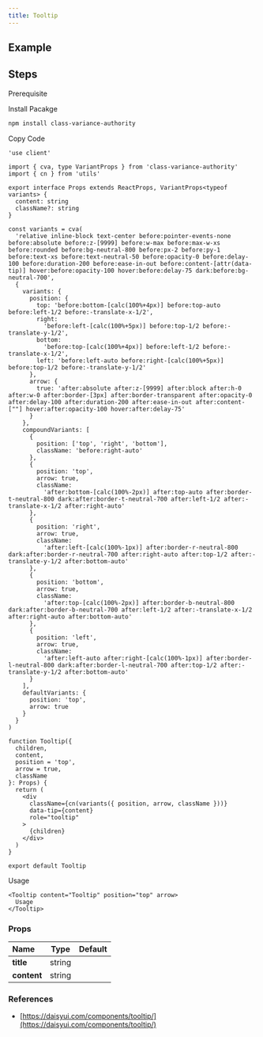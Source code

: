 ```yaml
---
title: Tooltip
---
```


## Example

<Storybook url="https://workshop.kidow.me/?path=/docs/components-tooltip-v1--docs" />

## Steps

<Steps>

<Step>Prerequisite</Step>

<Blocks>
  <ModalBlock icon="utils" name="cn" slug="/utils/cn" />
</Blocks>

<Step>Install Pacakge</Step>

```bash
npm install class-variance-authority
```

<Step>Copy Code</Step>

```tsx title="components/Tooltip/index.tsx"
'use client'

import { cva, type VariantProps } from 'class-variance-authority'
import { cn } from 'utils'

export interface Props extends ReactProps, VariantProps<typeof variants> {
  content: string
  className?: string
}

const variants = cva(
  'relative inline-block text-center before:pointer-events-none before:absolute before:z-[9999] before:w-max before:max-w-xs before:rounded before:bg-neutral-800 before:px-2 before:py-1 before:text-xs before:text-neutral-50 before:opacity-0 before:delay-100 before:duration-200 before:ease-in-out before:content-[attr(data-tip)] hover:before:opacity-100 hover:before:delay-75 dark:before:bg-neutral-700',
  {
    variants: {
      position: {
        top: 'before:bottom-[calc(100%+4px)] before:top-auto before:left-1/2 before:-translate-x-1/2',
        right:
          'before:left-[calc(100%+5px)] before:top-1/2 before:-translate-y-1/2',
        bottom:
          'before:top-[calc(100%+4px)] before:left-1/2 before:-translate-x-1/2',
        left: 'before:left-auto before:right-[calc(100%+5px)] before:top-1/2 before:-translate-y-1/2'
      },
      arrow: {
        true: 'after:absolute after:z-[9999] after:block after:h-0 after:w-0 after:border-[3px] after:border-transparent after:opacity-0 after:delay-100 after:duration-200 after:ease-in-out after:content-[""] hover:after:opacity-100 hover:after:delay-75'
      }
    },
    compoundVariants: [
      {
        position: ['top', 'right', 'bottom'],
        className: 'before:right-auto'
      },
      {
        position: 'top',
        arrow: true,
        className:
          'after:bottom-[calc(100%-2px)] after:top-auto after:border-t-neutral-800 dark:after:border-t-neutral-700 after:left-1/2 after:-translate-x-1/2 after:right-auto'
      },
      {
        position: 'right',
        arrow: true,
        className:
          'after:left-[calc(100%-1px)] after:border-r-neutral-800 dark:after:border-r-neutral-700 after:right-auto after:top-1/2 after:-translate-y-1/2 after:bottom-auto'
      },
      {
        position: 'bottom',
        arrow: true,
        className:
          'after:top-[calc(100%-2px)] after:border-b-neutral-800 dark:after:border-b-neutral-700 after:left-1/2 after:-translate-x-1/2 after:right-auto after:bottom-auto'
      },
      {
        position: 'left',
        arrow: true,
        className:
          'after:left-auto after:right-[calc(100%-1px)] after:border-l-neutral-800 dark:after:border-l-neutral-700 after:top-1/2 after:-translate-y-1/2 after:bottom-auto'
      }
    ],
    defaultVariants: {
      position: 'top',
      arrow: true
    }
  }
)

function Tooltip({
  children,
  content,
  position = 'top',
  arrow = true,
  className
}: Props) {
  return (
    <div
      className={cn(variants({ position, arrow, className }))}
      data-tip={content}
      role="tooltip"
    >
      {children}
    </div>
  )
}

export default Tooltip
```

<Step>Usage</Step>

```tsx
<Tooltip content="Tooltip" position="top" arrow>
  Usage
</Tooltip>
```

</Steps>

### Props

| Name                    |  Type  | Default |
| :---------------------- | :----: | :-----: |
| **title**<Required />   | string |         |
| **content**<Required /> | string |         |

### References

- [https://daisyui.com/components/tooltip/](https://daisyui.com/components/tooltip/)
